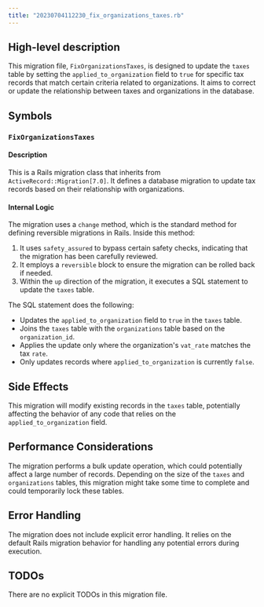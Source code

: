 ```yaml
---
title: "20230704112230_fix_organizations_taxes.rb"
---
```


## High-level description
This migration file, `FixOrganizationsTaxes`, is designed to update the `taxes` table by setting the `applied_to_organization` field to `true` for specific tax records that match certain criteria related to organizations. It aims to correct or update the relationship between taxes and organizations in the database.

## Symbols

### `FixOrganizationsTaxes`
#### Description
This is a Rails migration class that inherits from `ActiveRecord::Migration[7.0]`. It defines a database migration to update tax records based on their relationship with organizations.

#### Internal Logic
The migration uses a `change` method, which is the standard method for defining reversible migrations in Rails. Inside this method:

1. It uses `safety_assured` to bypass certain safety checks, indicating that the migration has been carefully reviewed.
2. It employs a `reversible` block to ensure the migration can be rolled back if needed.
3. Within the `up` direction of the migration, it executes a SQL statement to update the `taxes` table.

The SQL statement does the following:
- Updates the `applied_to_organization` field to `true` in the `taxes` table.
- Joins the `taxes` table with the `organizations` table based on the `organization_id`.
- Applies the update only where the organization's `vat_rate` matches the tax `rate`.
- Only updates records where `applied_to_organization` is currently `false`.

## Side Effects
This migration will modify existing records in the `taxes` table, potentially affecting the behavior of any code that relies on the `applied_to_organization` field.

## Performance Considerations
The migration performs a bulk update operation, which could potentially affect a large number of records. Depending on the size of the `taxes` and `organizations` tables, this migration might take some time to complete and could temporarily lock these tables.

## Error Handling
The migration does not include explicit error handling. It relies on the default Rails migration behavior for handling any potential errors during execution.

## TODOs
There are no explicit TODOs in this migration file.